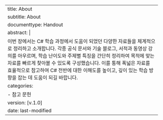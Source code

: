 ---
title: About
subtitle: About
documenttype: Handout
abstract: |
    이번 장에서는 C# 학습 과정에서 도움이 되었던 다양한 자료들을 체계적으로 정리하고 소개합니다. 각종 공식 문서와 기술 블로그, 서적과 동영상 강의를 아우르며, 학습 난이도와 주제별 특징을 간단히 정리하여 목적에 맞는 자료를 빠르게 찾아볼 수 있도록 구성했습니다. 이를 통해 폭넓은 자료를 효율적으로 참고하여 C# 전반에 대한 이해도를 높이고, 깊이 있는 학습 방향을 잡는 데 도움이 되길 바랍니다.
categories:
  - 참고 문헌
version: [v.1.0]
date: last-modified
---